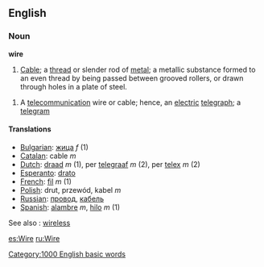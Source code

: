 ==English==
===Noun===
'''wire'''
# [[Cable]]; a [[thread]] or slender rod of [[metal]]; a metallic substance formed to an even thread by being passed between grooved rollers, or drawn through holes in a plate of steel.

# A [[telecommunication]] wire or cable; hence, an [[electric]] [[telegraph]]; a [[telegram]] 

====Translations====
*[[Bulgarian]]: [[жица]] ''f'' (1)
*[[Catalan]]: cable ''m'' 
*[[Dutch]]: [[draad]] ''m'' (1), per [[telegraaf]] ''m'' (2), per [[telex]] ''m'' (2)
*[[Esperanto]]: [[drato]]
*[[French]]: [[fil]] ''m'' (1)
*[[Polish]]: drut, przewód, kabel ''m''
*[[Russian]]: [[провод]], [[кабель]]
*[[Spanish]]: [[alambre]] ''m'', [[hilo]] ''m'' (1)

See also : [[wireless]]

[[es:Wire]]
[[ru:Wire]]
[[Category:1000 English basic words]]
